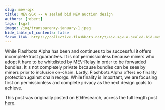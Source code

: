 ```yaml
---
slug: mev-sgx
title: MEV-SGX -- A sealed bid MEV auction design
authors: [robert]
tags: [sgx]
image: /img/transparency-january-1.jpeg
hide_table_of_contents: false
forum_link: https://collective.flashbots.net/t/mev-sgx-a-sealed-bid-mev-auction-design/867
---
```

While Flashbots Alpha has been and continues to be successful it offers incomplete trust guarantees. It is not permissionless because miners who adopt it have to be whitelisted by MEV-Relay in order to be forwarded bundles. It is not completely private because bundles can be seen by miners prior to inclusion on-chain. Lastly, Flashbots Alpha offers no finality protection against chain reorgs. While finality is important, we are focusing first on permissionless and complete privacy as the next design goals to achieve.
<!--truncate-->
This post was originally posted on EthResearch, access the full length post [here](https://ethresear.ch/t/mev-sgx-a-sealed-bid-mev-auction-design/9677).
